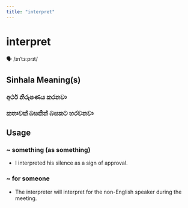 ```yaml
---
title: "interpret"
---
```


# interpret

🗣️ /ɪnˈtɜːprɪt/

## Sinhala Meaning(s)

### අර්ථ නිරූපණය කරනවා
### කතාවක් බසකින් බසකට හරවනවා

## Usage

### ~ something (as something)

- I interpreted his silence as a sign of approval.


### ~ for someone

- The interpreter will interpret for the non-English speaker during the meeting.

